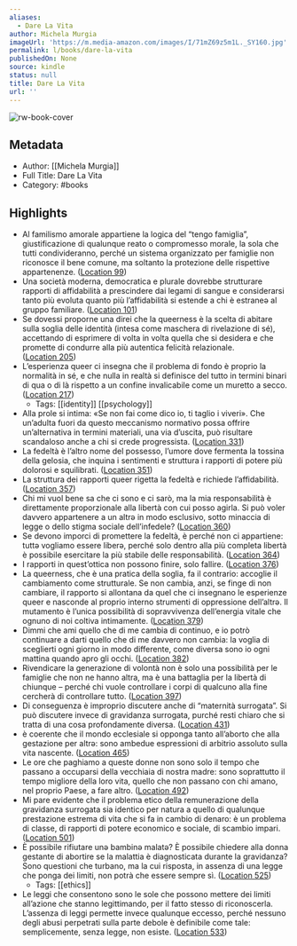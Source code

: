 ```yaml
---
aliases:
  - Dare La Vita
author: Michela Murgia
imageUrl: 'https://m.media-amazon.com/images/I/71mZ69z5m1L._SY160.jpg'
permalink: l/books/dare-la-vita
publishedOn: None
source: kindle
status: null
title: Dare La Vita
url: ''
---
```

![rw-book-cover](https://m.media-amazon.com/images/I/71mZ69z5m1L._SY160.jpg)

## Metadata

- Author: [[Michela Murgia]]
- Full Title: Dare La Vita
- Category: #books

## Highlights

- Al familismo amorale appartiene la logica del “tengo famiglia”, giustificazione di qualunque reato o compromesso morale, la sola che tutti condivideranno, perché un sistema organizzato per famiglie non riconosce il bene comune, ma soltanto la protezione delle rispettive appartenenze. ([Location 99](https://readwise.io/to_kindle?action=open&asin=B0CQ55DR6N&location=99))
- Una società moderna, democratica e plurale dovrebbe strutturare rapporti di affidabilità a prescindere dai legami di sangue e considerarsi tanto più evoluta quanto più l’affidabilità si estende a chi è estraneə al gruppo familiare. ([Location 101](https://readwise.io/to_kindle?action=open&asin=B0CQ55DR6N&location=101))
- Se dovessi proporne una direi che la queerness è la scelta di abitare sulla soglia delle identità (intesa come maschera di rivelazione di sé), accettando di esprimere di volta in volta quella che si desidera e che promette di condurre alla più autentica felicità relazionale. ([Location 205](https://readwise.io/to_kindle?action=open&asin=B0CQ55DR6N&location=205))
- L’esperienza queer ci insegna che il problema di fondo è proprio la normalità in sé, e che nulla in realtà si definisce del tutto in termini binari di qua o di là rispetto a un confine invalicabile come un muretto a secco. ([Location 217](https://readwise.io/to_kindle?action=open&asin=B0CQ55DR6N&location=217))
    - Tags: [[identity]] [[psychology]]
- Alla prole si intima: «Se non fai come dico io, ti taglio i viveri». Che un’adulta fuori da questo meccanismo normativo possa offrire un’alternativa in termini materiali, una via d’uscita, può risultare scandaloso anche a chi si crede progressista. ([Location 331](https://readwise.io/to_kindle?action=open&asin=B0CQ55DR6N&location=331))
- La fedeltà è l’altro nome del possesso, l’umore dove fermenta la tossina della gelosia, che inquina i sentimenti e struttura i rapporti di potere più dolorosi e squilibrati. ([Location 351](https://readwise.io/to_kindle?action=open&asin=B0CQ55DR6N&location=351))
- La struttura dei rapporti queer rigetta la fedeltà e richiede l’affidabilità. ([Location 357](https://readwise.io/to_kindle?action=open&asin=B0CQ55DR6N&location=357))
- Chi mi vuol bene sa che ci sono e ci sarò, ma la mia responsabilità è direttamente proporzionale alla libertà con cui posso agirla. Si può voler davvero appartenere a un altrə in modo esclusivo, sotto minaccia di legge o dello stigma sociale dell’infedele? ([Location 360](https://readwise.io/to_kindle?action=open&asin=B0CQ55DR6N&location=360))
- Se devono imporci di promettere la fedeltà, è perché non ci appartiene: tuttə vogliamo essere liberə, perché solo dentro alla più completa libertà è possibile esercitare la più stabile delle responsabilità. ([Location 364](https://readwise.io/to_kindle?action=open&asin=B0CQ55DR6N&location=364))
- I rapporti in quest’ottica non possono finire, solo fallire. ([Location 376](https://readwise.io/to_kindle?action=open&asin=B0CQ55DR6N&location=376))
- La queerness, che è una pratica della soglia, fa il contrario: accoglie il cambiamento come strutturale. Se non cambia, anzi, se finge di non cambiare, il rapporto si allontana da quel che ci insegnano le esperienze queer e nasconde al proprio interno strumenti di oppressione dell’altrə. Il mutamento è l’unica possibilità di sopravvivenza dell’energia vitale che ognuno di noi coltiva intimamente. ([Location 379](https://readwise.io/to_kindle?action=open&asin=B0CQ55DR6N&location=379))
- Dimmi che ami quello che di me cambia di continuo, e io potrò continuare a darti quello che di me davvero non cambia: la voglia di sceglierti ogni giorno in modo differente, come diversa sono io ogni mattina quando apro gli occhi. ([Location 382](https://readwise.io/to_kindle?action=open&asin=B0CQ55DR6N&location=382))
- Rivendicare la generazione di volontà non è solo una possibilità per le famiglie che non ne hanno altra, ma è una battaglia per la libertà di chiunque – perché chi vuole controllare i corpi di qualcuno alla fine cercherà di controllare tutto. ([Location 397](https://readwise.io/to_kindle?action=open&asin=B0CQ55DR6N&location=397))
- Di conseguenza è improprio discutere anche di “maternità surrogata”. Si può discutere invece di gravidanza surrogata, purché resti chiaro che si tratta di una cosa profondamente diversa. ([Location 431](https://readwise.io/to_kindle?action=open&asin=B0CQ55DR6N&location=431))
- è coerente che il mondo ecclesiale si opponga tanto all’aborto che alla gestazione per altrə: sono ambedue espressioni di arbitrio assoluto sulla vita nascente. ([Location 465](https://readwise.io/to_kindle?action=open&asin=B0CQ55DR6N&location=465))
- Le ore che paghiamo a queste donne non sono solo il tempo che passano a occuparsi della vecchiaia di nostra madre: sono soprattutto il tempo migliore della loro vita, quello che non passano con chi amano, nel proprio Paese, a fare altro. ([Location 492](https://readwise.io/to_kindle?action=open&asin=B0CQ55DR6N&location=492))
- Mi pare evidente che il problema etico della remunerazione della gravidanza surrogata sia identico per natura a quello di qualunque prestazione estrema di vita che si fa in cambio di denaro: è un problema di classe, di rapporti di potere economico e sociale, di scambio impari. ([Location 501](https://readwise.io/to_kindle?action=open&asin=B0CQ55DR6N&location=501))
- È possibile rifiutare unə bambinə malatə? È possibile chiedere alla donna gestante di abortire se la malattia è diagnosticata durante la gravidanza? Sono questioni che turbano, ma la cui risposta, in assenza di una legge che ponga dei limiti, non potrà che essere sempre sì. ([Location 525](https://readwise.io/to_kindle?action=open&asin=B0CQ55DR6N&location=525))
    - Tags: [[ethics]]
- Le leggi che consentono sono le sole che possono mettere dei limiti all’azione che stanno legittimando, per il fatto stesso di riconoscerla. L’assenza di leggi permette invece qualunque eccesso, perché nessuno degli abusi perpetrati sulla parte debole è definibile come tale: semplicemente, senza legge, non esiste. ([Location 533](https://readwise.io/to_kindle?action=open&asin=B0CQ55DR6N&location=533))
